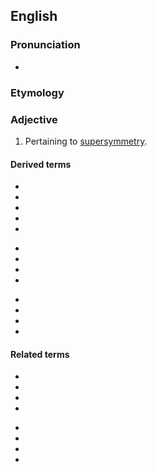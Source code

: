 ==English==

===Pronunciation===
* {{IPA|/suːpəsɪˈmɛtɹɪk/|lang=en}}

===Etymology===
{{prefix|en|super|symmetric}}

===Adjective===
{{en-adj}}

# {{lb|en|physics}} Pertaining to [[supersymmetry]].

====Derived terms====
{{der-top3}}
* {{l|en|LSP}}
* {{l|en|selectron}}
* {{l|en|sfermion}}
* {{l|en|slepton}}
* {{l|en|smuon}}
{{der-mid3}}
* {{l|en|sneutrino}}
* {{l|en|sparticle}}
* {{l|en|spreon}}
* {{l|en|squark}}
{{der-mid3}}
* {{l|en|stauon}}
* {{l|en|superpartner}}
* {{l|en|SUSY}}
* {{l|en|SUSY-GUT}}
{{der-bottom}}

====Related terms====
{{rel-top}}
* {{l|en|axino}}
* {{l|en|chargino}}
* {{l|en|gluino}}
* {{l|en|gravitino}}
{{rel-mid}}
* {{l|en|neutralino}}
* {{l|en|photino}}
* {{l|en|wino}}
* {{l|en|zino}}
{{rel-bottom}}